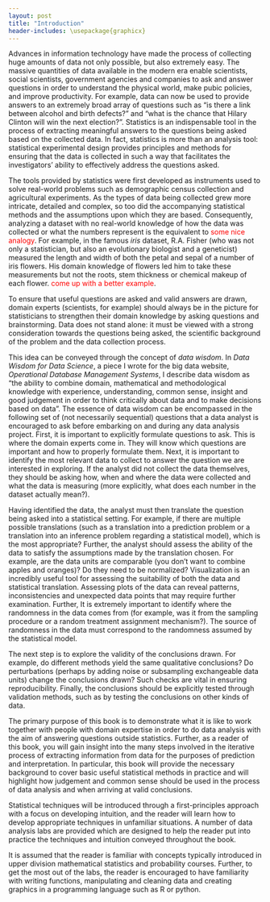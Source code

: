 ```yaml
---
layout: post
title: "Introduction"
header-includes: \usepackage{graphicx}
---
```



Advances in information technology have made the process of collecting huge amounts of data not only possible, but also extremely easy. The massive quantities of data available in the modern era enable scientists, social scientists, government agencies and companies to ask and answer questions in order to understand the physical world, make pubic policies, and improve productivity. For example, data can now be used to provide answers to an extremely broad array of questions such as "is there a link between alcohol and birth defects?" and "what is the chance that Hilary Clinton will win the next election?". Statistics is an indispensable tool in the process of extracting meaningful answers to the questions being asked based on the collected data. In fact, statistics is more than an analysis tool: statistical experimental design provides principles and methods for ensuring that the data is collected in such a way that facilitates the investigators' ability to effectively address the questions asked.

The tools provided by statistics were first developed as instruments used to solve real-world problems such as demographic census collection and agricultural experiments. As the types of data being collected grew more intricate, detailed and complex, so too did the accompanying statistical methods and the assumptions upon which they are based. Consequently, analyzing a dataset with no real-world knowledge of how the data was collected or what the numbers represent is the equivalent to <FONT COLOR="red">some nice analogy</FONT>. For example, in the famous *iris* dataset, R.A. Fisher (who was not only a statistician, but also an evolutionary biologist and a geneticist) measured the length and width of both the petal and sepal of a number of iris flowers. His domain knowledge of flowers led him to take these measurements but not the roots, stem thickness or chemical makeup of each flower. <FONT COLOR="red">come up with a better example</FONT>.

To ensure that useful questions are asked and valid answers are drawn, domain experts (scientists, for example) should always be in the picture for statisticians to strengthen their domain knowledge by asking questions and brainstorming. Data does not stand alone: it must be viewed with a strong consideration towards the questions being asked, the scientific background of the problem and the data collection process.

This idea can be conveyed through the concept of *data wisdom*. In *Data Wisdom for Data Science*, a piece I wrote for the big data website, *Operational Database Management Systems*, I describe data wisdom as "the ability to combine domain, mathematical and methodological knowledge with experience, understanding, common sense, insight and good judgement in order to think critically about data and to make decisions based on data". The essence of data wisdom can be encompassed in the following set of (not necessarily sequential) questions that a data analyst is encouraged to ask before embarking on and during any data analysis project. First, it is important to explicitly formulate questions to ask. This is where the domain experts come in. They will know which questions are important and how to properly formulate them. Next, it is important to identify the most relevant data to collect to answer the question we are interested in exploring. If the analyst did not collect the data themselves, they should be asking how, when and where the data were collected and what the data is measuring (more explicitly, what does each number in the dataset actually mean?). 

Having identified the data, the analyst must then translate the question being asked into a statistical setting. For example, if there are multiple possible translations (such as a translation into a prediction problem or a translation into an inference problem regarding a statistical model), which is the most appropriate? Further, the analyst should assess the ability of the data to satisfy the assumptions made by the translation chosen. For example, are the data units are comparable (you don't want to combine apples and oranges)? Do they need to be normalized? Visualization is an incredibly useful tool for assessing the suitability of both the data and statistical translation. Assessing plots of the data can reveal patterns, inconsistencies and unexpected data points that may require further examination. Further, It is extremely important to identify where the randomness in the data comes from (for example, was it from the sampling procedure or a random treatment assignment mechanism?). The source of randomness in the data must correspond to the randomness assumed by the statistical model. 

The next step is to explore the validity of the conclusions drawn. For example, do different methods yield the same qualitative conclusions? Do perturbations (perhaps by adding noise or subsampling exchangeable data units) change the conclusions drawn? Such checks are vital in ensuring reproducibility. Finally, the conclusions should be explicitly tested through validation methods, such as by testing the conclusions on other kinds of data.

The primary purpose of this book is to demonstrate what it is like to work together with people with domain expertise in order to do data analysis with the aim of answering questions outside statistics. Further, as a reader of this book, you will gain insight into the many steps involved in the iterative process of extracting information from data for the purposes of prediction and interpretation. In particular, this book will provide the necessary background to cover basic useful statistical methods in practice and will highlight how judgement and common sense should be used in the process of data analysis and when arriving at valid conclusions.

Statistical techniques will be introduced through a first-principles approach with a focus on developing intuition, and the reader will learn how to develop appropriate techniques in unfamiliar situations. A number of data analysis labs are provided which are designed to help the reader put into practice the techniques and intuition conveyed throughout the book.

It is assumed that the reader is familiar with concepts typically introduced in upper division mathematical statistics and probability courses. Further, to get the most out of the labs, the reader is encouraged to have familiarity with writing functions, manipulating and cleaning data and creating graphics in a programming language such as R or python.
